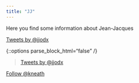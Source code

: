 ```yaml
---
title: "JJ"
---
```


Here you find some information about Jean-Jacques

<a class="twitter-timeline"
  href="https://twitter.com/jjodx">
Tweets by @jjodx
</a>

{::options parse_block_html="false" /}

<div class="center">

<blockquote class="twitter-timeline" data-partner="tweetdeck"> <a href="https://twitter.com/jjodx"> Tweets by @jjodx
</a></blockquote>
<script async src="//platform.twitter.com/widgets.js" charset="utf-8"></script>

</div>



<a href="http://twitter.com/kneath" class="twitter-follow-button" data-show-count="false">Follow @kneath</a>
<script src="http://platform.twitter.com/widgets.js" type="text/javascript"></script>